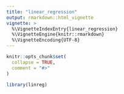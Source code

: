 ```yaml
---
title: "linear_regression"
output: rmarkdown::html_vignette
vignette: >
  %\VignetteIndexEntry{linear_regression}
  %\VignetteEngine{knitr::rmarkdown}
  %\VignetteEncoding{UTF-8}
---
```


```r
knitr::opts_chunk$set(
  collapse = TRUE,
  comment = "#>"
)
```

```r
library(linreg)
```
